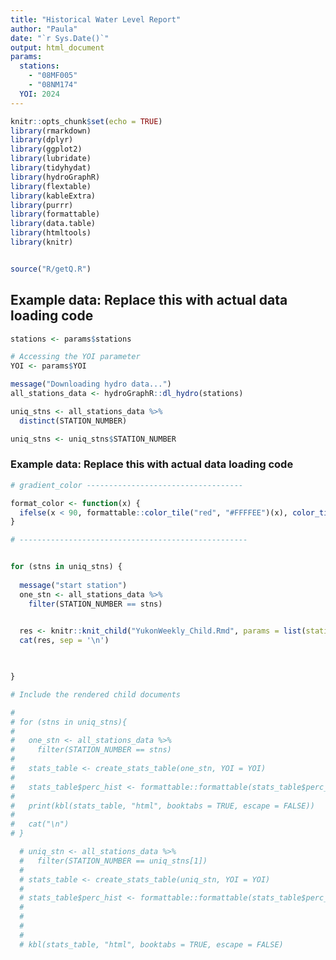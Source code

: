 ```yaml
---
title: "Historical Water Level Report"
author: "Paula"
date: "`r Sys.Date()`"
output: html_document
params: 
  stations: 
    - "08MF005"
    - "08NM174"
  YOI: 2024
---
```


```r
knitr::opts_chunk$set(echo = TRUE)
library(rmarkdown)
library(dplyr)
library(ggplot2)
library(lubridate)
library(tidyhydat)
library(hydroGraphR)
library(flextable)
library(kableExtra)
library(purrr)
library(formattable)
library(data.table)
library(htmltools)
library(knitr)


source("R/getQ.R")

```

## Example data: Replace this with actual data loading code

```r

stations <- params$stations

# Accessing the YOI parameter
YOI <- params$YOI

message("Downloading hydro data...")
all_stations_data <- hydroGraphR::dl_hydro(stations)

uniq_stns <- all_stations_data %>% 
  distinct(STATION_NUMBER) 

uniq_stns <- uniq_stns$STATION_NUMBER


```


### Example data: Replace this with actual data loading code


```r

# gradient_color -----------------------------------

format_color <- function(x) {
  ifelse(x < 90, formattable::color_tile("red", "#FFFFEE")(x), color_tile("#EEFFEF", "darkgreen")(x))
}

# ---------------------------------------------------


for (stns in uniq_stns) {
   
  message("start station") 
  one_stn <- all_stations_data %>%
    filter(STATION_NUMBER == stns)
  

  res <- knitr::knit_child("YukonWeekly_Child.Rmd", params = list(station_data = one_stn, YOI = YOI), envir = environment())
  cat(res, sep = '\n')
  


}

```

```r
# Include the rendered child documents

# 
# for (stns in uniq_stns){
# 
#   one_stn <- all_stations_data %>%
#     filter(STATION_NUMBER == stns)
# 
#   stats_table <- create_stats_table(one_stn, YOI = YOI)
# 
#   stats_table$perc_hist <- formattable::formattable(stats_table$perc_hist, formatter = format_color)
# 
#   print(kbl(stats_table, "html", booktabs = TRUE, escape = FALSE))
# 
#   cat("\n")
# }

  # uniq_stn <- all_stations_data %>% 
  #   filter(STATION_NUMBER == uniq_stns[1])
  # 
  # stats_table <- create_stats_table(uniq_stn, YOI = YOI)
  # 
  # stats_table$perc_hist <- formattable::formattable(stats_table$perc_hist, formatter = format_color)
  # 
  # 
  # 
  # 
  # kbl(stats_table, "html", booktabs = TRUE, escape = FALSE)


```







